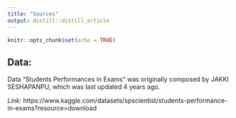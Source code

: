 ```yaml
---
title: "Sources"
output: distill::distill_article
---
```


```r
knitr::opts_chunk$set(echo = TRUE)
```


## Data: 

Data "Students Performances in Exams" was originally composed by JAKKI SESHAPANPU, which was last updated 4 years ago. 

*Link:* https://www.kaggle.com/datasets/spscientist/students-performance-in-exams?resource=download
